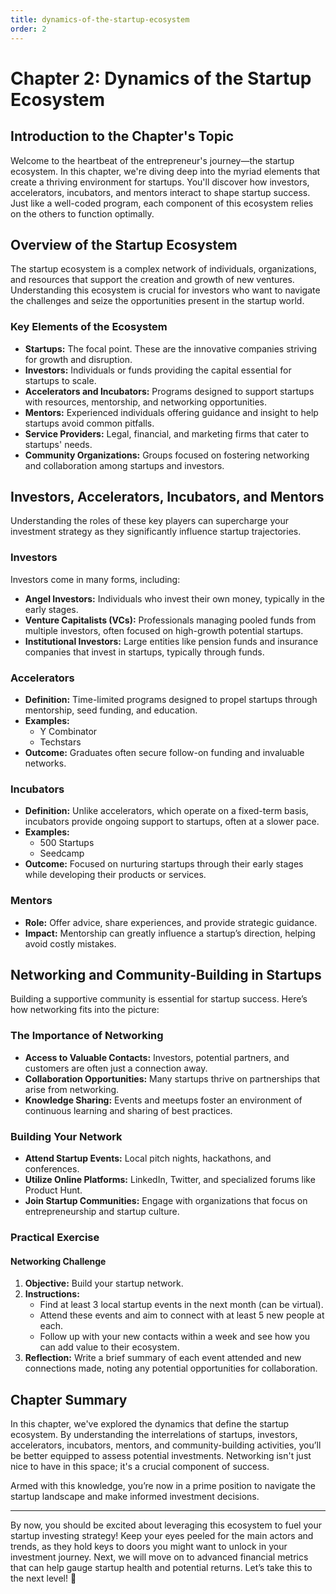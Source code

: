 ```yaml
---
title: dynamics-of-the-startup-ecosystem
order: 2
---
```


# Chapter 2: Dynamics of the Startup Ecosystem

## Introduction to the Chapter's Topic

Welcome to the heartbeat of the entrepreneur's journey—the startup ecosystem. In this chapter, we're diving deep into the myriad elements that create a thriving environment for startups. You'll discover how investors, accelerators, incubators, and mentors interact to shape startup success. Just like a well-coded program, each component of this ecosystem relies on the others to function optimally.

## Overview of the Startup Ecosystem

The startup ecosystem is a complex network of individuals, organizations, and resources that support the creation and growth of new ventures. Understanding this ecosystem is crucial for investors who want to navigate the challenges and seize the opportunities present in the startup world.

### Key Elements of the Ecosystem

- **Startups:** The focal point. These are the innovative companies striving for growth and disruption.
- **Investors:** Individuals or funds providing the capital essential for startups to scale.
- **Accelerators and Incubators:** Programs designed to support startups with resources, mentorship, and networking opportunities.
- **Mentors:** Experienced individuals offering guidance and insight to help startups avoid common pitfalls.
- **Service Providers:** Legal, financial, and marketing firms that cater to startups' needs.
- **Community Organizations:** Groups focused on fostering networking and collaboration among startups and investors.

## Investors, Accelerators, Incubators, and Mentors

Understanding the roles of these key players can supercharge your investment strategy as they significantly influence startup trajectories.

### Investors

Investors come in many forms, including:

- **Angel Investors:** Individuals who invest their own money, typically in the early stages.
- **Venture Capitalists (VCs):** Professionals managing pooled funds from multiple investors, often focused on high-growth potential startups.
- **Institutional Investors:** Large entities like pension funds and insurance companies that invest in startups, typically through funds.

### Accelerators

- **Definition:** Time-limited programs designed to propel startups through mentorship, seed funding, and education.
- **Examples:**
  - Y Combinator
  - Techstars
- **Outcome:** Graduates often secure follow-on funding and invaluable networks.

### Incubators

- **Definition:** Unlike accelerators, which operate on a fixed-term basis, incubators provide ongoing support to startups, often at a slower pace.
- **Examples:**
  - 500 Startups
  - Seedcamp
- **Outcome:** Focused on nurturing startups through their early stages while developing their products or services.

### Mentors

- **Role:** Offer advice, share experiences, and provide strategic guidance.
- **Impact:** Mentorship can greatly influence a startup’s direction, helping avoid costly mistakes.

## Networking and Community-Building in Startups

Building a supportive community is essential for startup success. Here’s how networking fits into the picture:

### The Importance of Networking

- **Access to Valuable Contacts:** Investors, potential partners, and customers are often just a connection away.
- **Collaboration Opportunities:** Many startups thrive on partnerships that arise from networking.
- **Knowledge Sharing:** Events and meetups foster an environment of continuous learning and sharing of best practices.

### Building Your Network

- **Attend Startup Events:** Local pitch nights, hackathons, and conferences.
- **Utilize Online Platforms:** LinkedIn, Twitter, and specialized forums like Product Hunt.
- **Join Startup Communities:** Engage with organizations that focus on entrepreneurship and startup culture.

### Practical Exercise

#### Networking Challenge

1. **Objective:** Build your startup network.
2. **Instructions:**
   - Find at least 3 local startup events in the next month (can be virtual).
   - Attend these events and aim to connect with at least 5 new people at each.
   - Follow up with your new contacts within a week and see how you can add value to their ecosystem.
3. **Reflection:** Write a brief summary of each event attended and new connections made, noting any potential opportunities for collaboration.

## Chapter Summary

In this chapter, we've explored the dynamics that define the startup ecosystem. By understanding the interrelations of startups, investors, accelerators, incubators, mentors, and community-building activities, you’ll be better equipped to assess potential investments. Networking isn't just nice to have in this space; it's a crucial component of success.

Armed with this knowledge, you’re now in a prime position to navigate the startup landscape and make informed investment decisions.

---

By now, you should be excited about leveraging this ecosystem to fuel your startup investing strategy! Keep your eyes peeled for the main actors and trends, as they hold keys to doors you might want to unlock in your investment journey. Next, we will move on to advanced financial metrics that can help gauge startup health and potential returns. Let’s take this to the next level! 🚀
